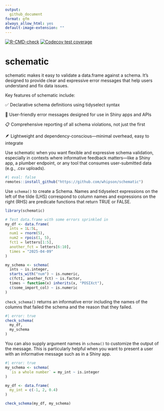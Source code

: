 ```yaml
---
output: 
  github_document
format: gfm
always_allow_html: yes
default-image-extension: ""
---
```


<!-- badges: start -->
[![R-CMD-check](https://github.com/whipson/schematic/actions/workflows/R-CMD-check.yaml/badge.svg)](https://github.com/whipson/schematic/actions/workflows/R-CMD-check.yaml)
[![Codecov test coverage](https://codecov.io/gh/whipson/schematic/graph/badge.svg)](https://app.codecov.io/gh/whipson/schematic)
<!-- badges: end -->

# schematic

schematic makes it easy to validate a data.frame against a schema. It’s designed to provide clear and expressive error messages that help users understand and fix data issues.

Key features of schematic include:

✅ Declarative schema definitions using tidyselect syntax

💬 User-friendly error messages designed for use in Shiny apps and APIs

📋 Comprehensive reporting of all schema violations, not just the first

🪶 Lightweight and dependency-conscious—minimal overhead, easy to integrate

Use schematic when you want flexible and expressive schema validation, especially in contexts where informative feedback matters—like a Shiny app, a plumber endpoint, or any tool that consumes user-submitted data (e.g., .csv uploads).

```r
#| eval: false
remotes::install_github("https://github.com/whipson/schematic")
```

Use `schema()` to create a Schema. Names and tidyselect expressions on the left of the tilde (LHS) correspond to column names and expressions on the right (RHS) are predicate functions that return TRUE or FALSE.

```r
library(schematic)

# Test data.frame with some errors sprinkled in
my_df <- data.frame(
  ints = 1L:5L,
  num1 = rnorm(5),
  num2 = rpois(1, 5),
  fct1 = letters[1:5],
  another_fct = letters[6:10],
  times = "2025-04-09"
)

my_schema <- schema(
  ints ~ is.integer,
  starts_with("num") ~ is.numeric,
  c(fct1, another_fct) ~ is.factor,
  times ~ function(x) inherits(x, "POSIXct"),
  c(some_import_col) ~ is.numeric
)
```

`check_schema()` returns an informative error including the names of the columns that failed the schema and the reason that they failed.

```r
#| error: true
check_schema(
  my_df,
  my_schema
)
```

You can also supply argument names in `schema()` to customize the output of the message. This is particularly helpful when you want to present a user with an informative message such as in a Shiny app.

```r
#| error: true
my_schema <- schema(
  `is a whole number` = my_int ~ is.integer
)

my_df <- data.frame(
  my_int = c(-1, 2, 0.4)
)

check_schema(my_df, my_schema)
```
